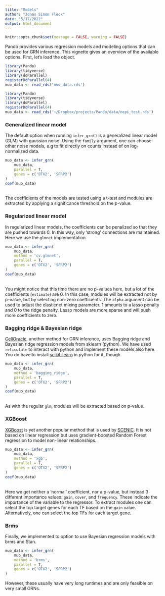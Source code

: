 ```yaml
---
title: "Models"
author: "Jonas Simon Fleck"
date: "5/17/2022"
output: html_document
---
```


```r
knitr::opts_chunk$set(message = FALSE, warning = FALSE)
```

Pando provides various regression models and modeling options that can be used for GRN inference. This vignette gives an overview of the available options. First, let's load the object.

```r
library(Pando)
library(tidyverse)
library(doParallel)
registerDoParallel(4)
muo_data <- read_rds('muo_data.rds')
```
```r
library(Pando)
library(tidyverse)
library(doParallel)
registerDoParallel(4)
muo_data <- read_rds('~/Dropbox/projects/Pando/data/nepi_test.rds')
```

### Generalized linear model

The default option when running `infer_grn()` is a generalized linear model (GLM) with gaussian noise. Using the `family` argument, one can choose other noise models, e.g to fit directly on counts instead of on log-normalized data.

```r
muo_data <- infer_grn(
    muo_data,
    parallel = T,
    genes = c('OTX2', 'SFRP2')
) 
coef(muo_data)
```
\
The coefficients of the models are tested using a t-test and modules are extracted by applying a significance threshold on the p-value. 


### Regularized linear model

In regularized linear models, the coefficients can be penalized so that they are pushed towards 0. In this way, only 'strong' connections are maintained. Here we use the `glmnet` implementation

```r
muo_data <- infer_grn(
    muo_data,
    method = 'cv.glmnet',
    parallel = T,
    genes = c('OTX2', 'SFRP2')
) 
coef(muo_data)
```
\
You might notice that this time there are no p-values here, but a lot of the coefficients (`estimate`) are 0. In this case, modules will be extracted not by p-value, but by selecting non-zero coefficients. The `alpha` argument can be used to adjust the elasticnet mixing parameter. 1 amounts to a lasso penalty and 0 to the ridge penalty. Lasso models are more sparse and will push more coefficients to zero.


### Bagging ridge & Bayesian ridge

[CellOracle](https://github.com/morris-lab/CellOracle), another method for GRN inference, uses Bagging ridge and Bayesian ridge regression models from sklearn (python). We have used `reticulate` to interact with python and implement these models also here. You do have to install [scikit-learn](https://scikit-learn.org/stable/) in python for it, though.

```r
muo_data <- infer_grn(
    muo_data,
    method = 'bagging_ridge',
    parallel = T,
    genes = c('OTX2', 'SFRP2')
) 
coef(muo_data)
```
\
As with the regular `glm`, modules will be extracted based on p-value.


### XGBoost

[XGBoost](https://xgboost.readthedocs.io/en/stable/) is yet another popular method that is used by [SCENIC](https://scenic.aertslab.org/). It is not based on linear regression but uses gradient-boosted Random Forest regression to model non-linear relationships.


```r
muo_data <- infer_grn(
    muo_data,
    method = 'xgb',
    parallel = T,
    genes = c('OTX2', 'SFRP2')
) 
coef(muo_data)
```
\
Here we get neither a 'normal' coefficient, nor a p-value, but instead 3 different importance values: `gain`, `cover`, and `frequency`. These indicate the importance of the variable to the regressor. To extract modules one can select the top target genes for each TF based on the `gain` value. Alternatively, one can select the top TFs for each target gene.


### Brms

Finally, we implemented to option to use Bayesian regression models with brms and Stan. 

```r
muo_data <- infer_grn(
    muo_data,
    method = 'brms',
    parallel = T,
    genes = c('OTX2', 'SFRP2')
) 
```

However, these usually have very long runtimes and are only feasible on very small GRNs.

